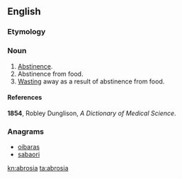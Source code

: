 ==English==

===Etymology===
{{etystub|en}}
===Noun===
{{en-noun}}
# [[abstinence|Abstinence]].
# Abstinence from food.
# [[wasting|Wasting]] away as a result of abstinence from food.

====References====
'''1854''', Robley Dunglison, ''A Dictionary of Medical Science''.

===Anagrams===
* [[oibaras#English|oibaras]]
* [[sabaori#English|sabaori]]

[[kn:abrosia]]
[[ta:abrosia]]